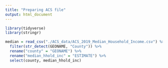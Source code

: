 ```yaml
---
title: "Preparing ACS file"
output: html_document
---
```


```r
library(tidyverse)
library(stringr)
```

```r
median = read_csv("./ACS_data/ACS_2019_Median_Household_Income.csv") %>%
  filter(str_detect(GEONAME, "County")) %>%
  rename("county" = "GEONAME") %>%
  rename("median_hhold_inc" = "ESTIMATE") %>%
  select(county, median_hhold_inc)
```